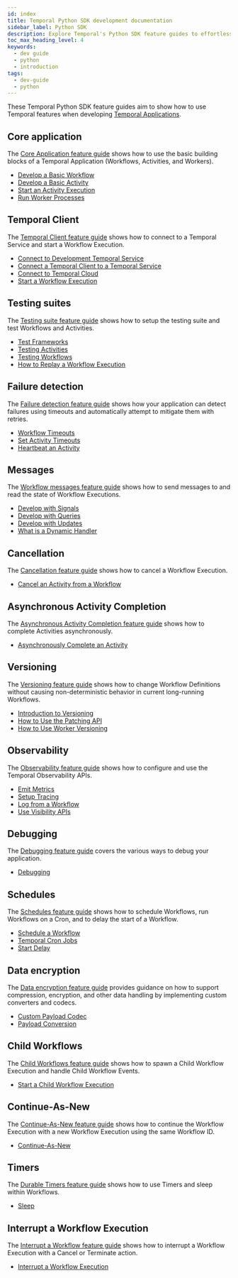 ```yaml
---
id: index
title: Temporal Python SDK development documentation
sidebar_label: Python SDK
description: Explore Temporal's Python SDK feature guides to effortlessly develop, test, and manage Temporal Applications. Master Workflows, Activities, Workers, Failure Detection, and more!
toc_max_heading_level: 4
keywords:
  - dev guide
  - python
  - introduction
tags:
  - dev-guide
  - python
---
```


These Temporal Python SDK feature guides aim to show how to use Temporal features when developing [Temporal Applications](/temporal#temporal-application).

## Core application

The [Core Application feature guide](/develop/python/core-application) shows how to use the basic building blocks of a Temporal Application (Workflows, Activities, and Workers).

- [Develop a Basic Workflow](/develop/python/core-application#develop-workflows)
- [Develop a Basic Activity](/develop/python/core-application#develop-activities)
- [Start an Activity Execution](/develop/python/core-application#activity-execution)
- [Run Worker Processes](/develop/python/core-application#run-a-dev-worker)

## Temporal Client

The [Temporal Client feature guide](/develop/python/temporal-clients) shows how to connect to a Temporal Service and start a Workflow Execution.

- [Connect to Development Temporal Service](/develop/python/temporal-clients#connect-to-development-service)
- [Connect a Temporal Client to a Temporal Service](/develop/python/temporal-clients#connect-to-a-dev-cluster)
- [Connect to Temporal Cloud](/develop/python/temporal-clients#connect-to-temporal-cloud)
- [Start a Workflow Execution](/develop/python/temporal-clients#start-workflow-execution)

## Testing suites

The [Testing suite feature guide](/develop/python/testing-suite) shows how to setup the testing suite and test Workflows and Activities.

- [Test Frameworks](/develop/python/testing-suite#test-frameworks)
- [Testing Activities](/develop/python/testing-suite#test-activities)
- [Testing Workflows](/develop/python/testing-suite#test-workflows)
- [How to Replay a Workflow Execution](/develop/python/testing-suite#replay)

## Failure detection

The [Failure detection feature guide](/develop/python/failure-detection) shows how your application can detect failures using timeouts and automatically attempt to mitigate them with retries.

- [Workflow Timeouts](/develop/python/failure-detection#workflow-timeouts)
- [Set Activity Timeouts](/develop/python/failure-detection#activity-timeouts)
- [Heartbeat an Activity](/develop/python/failure-detection#activity-heartbeats)

## Messages

The [Workflow messages feature guide](/develop/python/message-passing) shows how to send messages to and read the state of Workflow Executions.

- [Develop with Signals](/develop/python/message-passing#signals)
- [Develop with Queries](/develop/python/message-passing#queries)
- [Develop with Updates](/develop/python/message-passing#updates)
- [What is a Dynamic Handler](/develop/python/message-passing#dynamic-handler)

## Cancellation

The [Cancellation feature guide](/develop/python/cancellation) shows how to cancel a Workflow Execution.

- [Cancel an Activity from a Workflow](/develop/python/cancellation)

## Asynchronous Activity Completion

The [Asynchronous Activity Completion feature guide](/develop/python/asynchronous-activity-completion) shows how to complete Activities asynchronously.

- [Asynchronously Complete an Activity](/develop/python/asynchronous-activity-completion)

## Versioning

The [Versioning feature guide](/develop/python/versioning) shows how to change Workflow Definitions without causing non-deterministic behavior in current long-running Workflows.

- [Introduction to Versioning](/develop/python/versioning#introduction-to-versioning)
- [How to Use the Patching API](/develop/python/versioning#python-sdk-patching-api)
- [How to Use Worker Versioning](/develop/python/versioning#worker-versioning)

## Observability

The [Observability feature guide](/develop/python/observability) shows how to configure and use the Temporal Observability APIs.

- [Emit Metrics](/develop/python/observability#metrics)
- [Setup Tracing](/develop/python/observability#tracing)
- [Log from a Workflow](/develop/python/observability#logging)
- [Use Visibility APIs](/develop/python/observability#visibility)

## Debugging

The [Debugging feature guide](/develop/python/debugging) covers the various ways to debug your application.

- [Debugging](/develop/python/debugging)

## Schedules

The [Schedules feature guide](/develop/python/schedules) shows how to schedule Workflows, run Workflows on a Cron, and to delay the start of a Workflow.

- [Schedule a Workflow](/develop/python/schedules#schedule-a-workflow)
- [Temporal Cron Jobs](/develop/python/schedules#temporal-cron-jobs)
- [Start Delay](/develop/python/schedules#start-delay)

## Data encryption

The [Data encryption feature guide](/develop/python/data-encryption) provides guidance on how to support compression, encryption, and other data handling by implementing custom converters and codecs.

- [Custom Payload Codec](/develop/python/data-encryption#custom-payload-codec)
- [Payload Conversion](/develop/python/data-encryption#payload-conversion)

## Child Workflows

The [Child Workflows feature guide](/develop/python/child-workflows) shows how to spawn a Child Workflow Execution and handle Child Workflow Events.

- [Start a Child Workflow Execution](/develop/python/child-workflows)

## Continue-As-New

The [Continue-As-New feature guide](/develop/python/continue-as-new) shows how to continue the Workflow Execution with a new Workflow Execution using the same Workflow ID.

- [Continue-As-New](/develop/python/continue-as-new)

## Timers

The [Durable Timers feature guide](/develop/python/timers) shows how to use Timers and sleep within Workflows.

- [Sleep](/develop/python/timers)

## Interrupt a Workflow Execution

The [Interrupt a Workflow feature guide](/develop/python/interrupt-a-workflow-execution) shows how to interrupt a Workflow Execution with a Cancel or Terminate action.

- [Interrupt a Workflow Execution](/develop/python/interrupt-a-workflow-execution)
